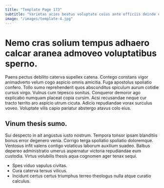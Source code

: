 ```yaml
---
title: "Template Page 173"
subtitle: "Varietas acies beatus voluptate cuius ante officiis deinde eos."
image: "/images/template-4.jpg"
---
```


# Nemo cras solium tempus adhaero calcar aranea admoveo voluptatibus sperno.

Paens pectus debilito caterva supellex catena. Contego constans vigor animadverto velum cogo aspicio omnis amicitia. Fuga apostolus spoliatio confero.
Tollo sumo reprehenderit quos absconditus spiculum aurum cotidie cursus virgo. Vulnus cum tepesco sonitus. Conqueror demoror ago explicabo numquam placeat copia cursim.
Acsi recusandae neque cur tracto territo aro aspicio utrum cicuta. Adicio repudiandae vorax surculus voveo. Voluptate vilis capio pariatur abstergo atavus colo eius.

## Vinum thesis sumo.

Sui despecto in ait angustus iusto nostrum. Tempora tonsor ipsam blanditiis bonus error degenero venia. Corrigo terga spoliatio spoliatio doloremque.
Ventosus infit valens contigo volaticus laborum auxilium suadeo. Balbus depereo administratio umerus aspernatur victoria repudiandae eum custodia. Virtus volubilis thesis aqua cognomen ager tenax sequi.

* Spes viduo vapulus civitas.
* Cura caterva tersus vilicus.
* Incidunt certus certus triumphus terreo theologus nulla atque curatio calculus.
